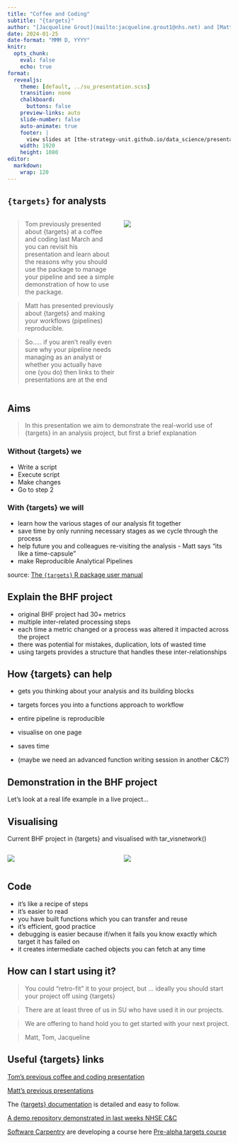```yaml
---
title: "Coffee and Coding"
subtitle: "{targets}"
author: "[Jacqueline Grout](mailto:jacqueline.grout1@nhs.net) and [Matt Dray](mailto:matt.dray@nhs.net)"
date: 2024-01-25
date-format: "MMM D, YYYY"
knitr:
  opts_chunk: 
    eval: false
    echo: true
format:
  revealjs:
    theme: [default, ../su_presentation.scss]
    transition: none
    chalkboard:
      buttons: false
    preview-links: auto
    slide-number: false
    auto-animate: true
    footer: |
      view slides at [the-strategy-unit.github.io/data_science/presentations](the-strategy-unit.github.io/data_science/presentations)
    width: 1920
    height: 1080
editor: 
  markdown: 
    wrap: 120
---
```


## `{targets}` for analysts

::: columns
::: {.column width="50%"}
> Tom previously presented about {targets} at a coffee and coding last March and you can revisit his presentation and learn about the reasons why you should use the package to manage your pipeline and see a simple demonstration of how to use the package.



> Matt has presented previously about {targets} and making your workflows (pipelines) reproducible.



> So..... if you aren't really even sure why your pipeline needs managing as an analyst or whether you actually have one (you do) then links to their presentations are at the end
:::

::: {.column width="50%"}
![](logo.png)
:::
:::

## Aims

> In this presentation we aim to demonstrate the real-world use of {targets} in an analysis project, but first a brief
> explanation

### Without {targets} we

::: incremental
-   Write a script
-   Execute script
-   Make changes
-   Go to step 2
:::

### With {targets} we will

::: incremental
-   learn how the various stages of our analysis fit together
-   save time by only running necessary stages as we cycle through the process
-   help future you and colleagues re-visiting the analysis - Matt says "its like a time-capsule"
-   make Reproducible Analytical Pipelines
:::

::: footer
source: [The `{targets}` R package user manual](https://books.ropensci.org/targets/)
:::

## Explain the BHF project

::: incremental
-   original BHF project had 30+ metrics
-   multiple inter-related processing steps
-   each time a metric changed or a process was altered it impacted across the project
-   there was potential for mistakes, duplication, lots of wasted time
-   using targets provides a structure that handles these inter-relationships
:::

## How {targets} can help

::: incremental
-   gets you thinking about your analysis and its building blocks
-   targets forces you into a functions approach to workflow
-   entire pipeline is reproducible
-   visualise on one page
-   saves time

-   (maybe we need an advanced function writing session in another C&C?)
:::

## Demonstration in the BHF project

Let's look at a real life example in a live project...

## Visualising

Current BHF project in {targets} and visualised with tar_visnetwork()

::: columns
::: {.column width="50%"}
![](vis1.png)
:::

::: {.column width="50%"}
![](vis2.png)
:::
:::

## Code

-   it's like a recipe of steps
-   it's easier to read
-   you have built functions which you can transfer and reuse
-   it's efficient, good practice
-   debugging is easier because if/when it fails you know exactly which target it has failed on
-   it creates intermediate cached objects you can fetch at any time



## How can I start using it?

>You could "retro-fit" it to your project, but ... ideally you should start your project off using {targets}  

>There are at least three of us in SU who have used it in our projects.  

>We are offering to hand hold you to get started with your next project.

>Matt, Tom, Jacqueline

## Useful {targets} links

[Tom's previous coffee and coding presentation](https://the-strategy-unit.github.io/data_science/presentations/2023-03-23_coffee-and-coding/#/title-slide)

[Matt's previous presentations](https://www.rostrum.blog/posts/2020-09-27-targets-dsfest/)

The [{targets} documentation](https://books.ropensci.org/targets/walkthrough.html) is detailed and easy to follow.

[A demo repository demonstrated in last weeks NHSE C&C](https://github.com/Pablo-source/targets-test)

[Software Carpentry](https://software-carpentry.org/) are developing a course here [Pre-alpha targets course](https://multimeric.github.io/targets-workshop/instructor/index.html)


